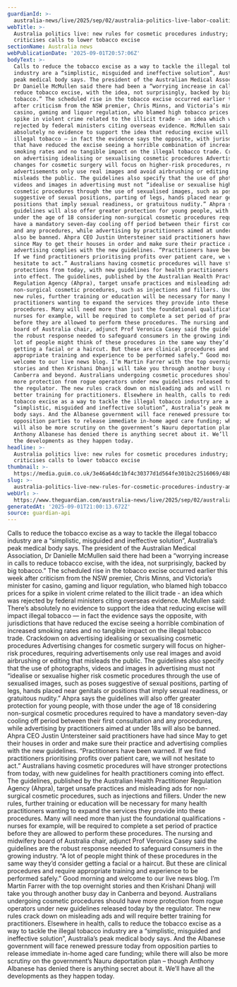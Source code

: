 ```yaml
---
guardianId: >-
  australia-news/live/2025/sep/02/australia-politics-live-labor-coalition-anthony-albanese-sussan-ley-question-time-cosmetic-surgery-tobacco-excise-ntwnfb
webTitle: >-
  Australia politics live: new rules for cosmetic procedures industry; AMA
  criticises calls to lower tobacco excise
sectionName: Australia news
webPublicationDate: '2025-09-01T20:57:06Z'
bodyText: >-
  Calls to reduce the tobacco excise as a way to tackle the illegal tobacco
  industry are a “simplistic, misguided and ineffective solution”, Australia’s
  peak medical body says. The president of the Australian Medical Association,
  Dr Danielle McMullen said there had been a “worrying increase in calls to
  reduce tobacco excise, with the idea, not surprisingly, backed by big
  tobacco.” The scheduled rise in the tobacco excise occurred earlier this week
  after criticism from the NSW premier, Chris Minns, and Victoria’s minister for
  casino, gaming and liquor regulation, who blamed high tobacco prices for a
  spike in violent crime related to the illicit trade - an idea which was
  rejected by federal ministers citing overseas evidence. McMullen said: There’s
  absolutely no evidence to support the idea that reducing excise will impact
  illegal tobacco — in fact the evidence says the opposite, with jurisdictions
  that have reduced the excise seeing a horrible combination of increased
  smoking rates and no tangible impact on the illegal tobacco trade. Crackdown
  on advertising idealising or sexualising cosmetic procedures Advertising
  changes for cosmetic surgery will focus on higher-risk procedures, requiring
  advertisements only use real images and avoid airbrushing or editing that
  misleads the public. The guidelines also specify that the use of photographs,
  videos and images in advertising must not “idealise or sexualise higher risk
  cosmetic procedures through the use of sexualised images, such as poses
  suggestive of sexual positions, parting of legs, hands placed near genitals or
  positions that imply sexual readiness, or gratuitous nudity.” Ahpra says the
  guidelines will also offer greater protection for young people, with those
  under the age of 18 considering non-surgical cosmetic procedures required to
  have a mandatory seven-day cooling off period between their first consultation
  and any procedures, while advertising by practitioners aimed at under 18s will
  also be banned. Ahpra CEO Justin Untersteiner said practitioners have had
  since May to get their houses in order and make sure their practice and
  advertising complies with the new guidelines. “Practitioners have been warned.
  If we find practitioners prioritising profits over patient care, we will not
  hesitate to act.” Australians having cosmetic procedures will have stronger
  protections from today, with new guidelines for health practitioners coming
  into effect. The guidelines, published by the Australian Health Practitioner
  Regulation Agency (Ahpra), target unsafe practices and misleading ads for
  non-surgical cosmetic procedures, such as injections and fillers. Under the
  new rules, further training or education will be necessary for many health
  practitioners wanting to expand the services they provide into these
  procedures. Many will need more than just the foundational qualifications -
  nurses for example, will be required to complete a set period of practice
  before they are allowed to perform these procedures. The nursing and midwifery
  board of Australia chair, adjunct Prof Veronica Casey said the guidelines are
  the robust response needed to safeguard consumers in the growing industry. “A
  lot of people might think of these procedures in the same way they’d consider
  getting a facial or a haircut. But these are clinical procedures and require
  appropriate training and experience to be performed safely.” Good morning and
  welcome to our live news blog. I’m Martin Farrer with the top overnight
  stories and then Krishani Dhanji will take you through another busy day in
  Canberra and beyond. Australians undergoing cosmetic procedures should have
  more protection from rogue operators under new guidelines released today by
  the regulator. The new rules crack down on misleading ads and will require
  better training for practitioners. Elsewhere in health, calls to reduce the
  tobacco excise as a way to tackle the illegal tobacco industry are a
  “simplistic, misguided and ineffective solution”, Australia’s peak medical
  body says. And the Albanese government will face renewed pressure today from
  opposition parties to release immediate in-home aged care funding; while there
  will also be more scrutiny on the government’s Nauru deportation plan – though
  Anthony Albanese has denied there is anything secret about it. We’ll have all
  the developments as they happen today.
headline: >-
  Australia politics live: new rules for cosmetic procedures industry; AMA
  criticises calls to lower tobacco excise
thumbnail: >-
  https://media.guim.co.uk/3e46a64dc1bf4c30377d1d564fe301b2c2516069/488_0_4164_3333/500.jpg
slug: >-
  australia-politics-live-new-rules-for-cosmetic-procedures-industry-ama-criticises-calls-to-lower-tobacco-excise
webUrl: >-
  https://www.theguardian.com/australia-news/live/2025/sep/02/australia-politics-live-labor-coalition-anthony-albanese-sussan-ley-question-time-cosmetic-surgery-tobacco-excise-ntwnfb
generatedAt: '2025-09-01T21:00:13.672Z'
source: guardian-api
---
```

Calls to reduce the tobacco excise as a way to tackle the illegal tobacco industry are a “simplistic, misguided and ineffective solution”, Australia’s peak medical body says. The president of the Australian Medical Association, Dr Danielle McMullen said there had been a “worrying increase in calls to reduce tobacco excise, with the idea, not surprisingly, backed by big tobacco.” The scheduled rise in the tobacco excise occurred earlier this week after criticism from the NSW premier, Chris Minns, and Victoria’s minister for casino, gaming and liquor regulation, who blamed high tobacco prices for a spike in violent crime related to the illicit trade - an idea which was rejected by federal ministers citing overseas evidence. McMullen said: There’s absolutely no evidence to support the idea that reducing excise will impact illegal tobacco — in fact the evidence says the opposite, with jurisdictions that have reduced the excise seeing a horrible combination of increased smoking rates and no tangible impact on the illegal tobacco trade. Crackdown on advertising idealising or sexualising cosmetic procedures Advertising changes for cosmetic surgery will focus on higher-risk procedures, requiring advertisements only use real images and avoid airbrushing or editing that misleads the public. The guidelines also specify that the use of photographs, videos and images in advertising must not “idealise or sexualise higher risk cosmetic procedures through the use of sexualised images, such as poses suggestive of sexual positions, parting of legs, hands placed near genitals or positions that imply sexual readiness, or gratuitous nudity.” Ahpra says the guidelines will also offer greater protection for young people, with those under the age of 18 considering non-surgical cosmetic procedures required to have a mandatory seven-day cooling off period between their first consultation and any procedures, while advertising by practitioners aimed at under 18s will also be banned. Ahpra CEO Justin Untersteiner said practitioners have had since May to get their houses in order and make sure their practice and advertising complies with the new guidelines. “Practitioners have been warned. If we find practitioners prioritising profits over patient care, we will not hesitate to act.” Australians having cosmetic procedures will have stronger protections from today, with new guidelines for health practitioners coming into effect. The guidelines, published by the Australian Health Practitioner Regulation Agency (Ahpra), target unsafe practices and misleading ads for non-surgical cosmetic procedures, such as injections and fillers. Under the new rules, further training or education will be necessary for many health practitioners wanting to expand the services they provide into these procedures. Many will need more than just the foundational qualifications - nurses for example, will be required to complete a set period of practice before they are allowed to perform these procedures. The nursing and midwifery board of Australia chair, adjunct Prof Veronica Casey said the guidelines are the robust response needed to safeguard consumers in the growing industry. “A lot of people might think of these procedures in the same way they’d consider getting a facial or a haircut. But these are clinical procedures and require appropriate training and experience to be performed safely.” Good morning and welcome to our live news blog. I’m Martin Farrer with the top overnight stories and then Krishani Dhanji will take you through another busy day in Canberra and beyond. Australians undergoing cosmetic procedures should have more protection from rogue operators under new guidelines released today by the regulator. The new rules crack down on misleading ads and will require better training for practitioners. Elsewhere in health, calls to reduce the tobacco excise as a way to tackle the illegal tobacco industry are a “simplistic, misguided and ineffective solution”, Australia’s peak medical body says. And the Albanese government will face renewed pressure today from opposition parties to release immediate in-home aged care funding; while there will also be more scrutiny on the government’s Nauru deportation plan – though Anthony Albanese has denied there is anything secret about it. We’ll have all the developments as they happen today.
